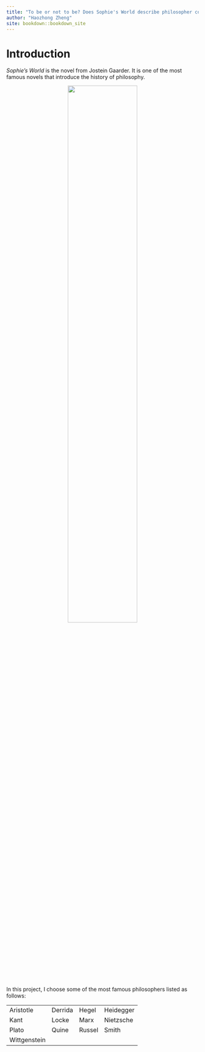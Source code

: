 ```yaml
--- 
title: "To be or not to be? Does Sophie's World describe philosopher correctly?"
author: "Haozhong Zheng"
site: bookdown::bookdown_site
---
```


# Introduction
*Sophie's World* is the novel from Jostein Gaarder. It is one of the most famous novels that introduce the history of philosophy.

<center>
![](figs/Sophies World.jpg){width=60%}
</center>

In this project, I choose some of the most famous philosophers listed as follows:

<table>
<tr>
<td>Aristotle</td>
<td>Derrida</td>
<td>Hegel</td>
<td>Heidegger</td>
</tr>
<tr>
<td>Kant</td>
<td>Locke</td>
<td>Marx</td>
<td>Nietzsche</td>
</tr>
<tr>
<td>Plato</td>
<td>Quine</td>
<td>Russel</td>
<td>Smith</td>
</tr>
<tr>
<td>Wittgenstein</td>
<td></td>
<td></td>
<td></td>
</tr>
</table>
